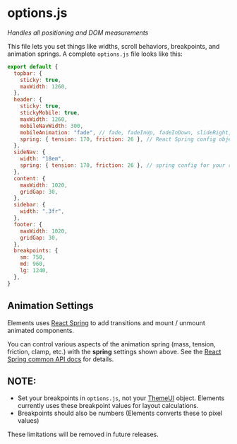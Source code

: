 # options.js

_Handles all positioning and DOM measurements_

This file lets you set things like widths, scroll behaviors, breakpoints, and animation springs. A complete `options.js` file looks like this:

```jsx
export default {
  topbar: {
    sticky: true,
    maxWidth: 1260,
  },
  header: {
    sticky: true,
    stickyMobile: true,
    maxWidth: 1260,
    mobileNavWidth: 300,
    mobileAnimation: "fade", // fade, fadeInUp, fadeInDown, slideRight, slideLeft
    spring: { tension: 170, friction: 26 }, // React Spring config object for your MobileNav
  },
  sideNav: {
    width: "18em",
    spring: { tension: 170, friction: 26 }, // spring config for your responsive SideNav
  },
  content: {
    maxWidth: 1020,
    gridGap: 30,
  },
  sidebar: {
    width: ".3fr",
  },
  footer: {
    maxWidth: 1020,
    gridGap: 30,
  },
  breakpoints: {
    sm: 750,
    md: 960,
    lg: 1240,
  },
}
```

## Animation Settings

Elements uses [React Spring](https://www.react-spring.io/) to add transitions and mount / unmount animated components.

You can control various aspects of the animation spring (mass, tension, friction, clamp, etc.) with the **spring** settings shown above. See the [React Spring common API docs](https://www.react-spring.io/docs/hooks/api) for details.

## NOTE:

- Set your breakpoints in `options.js`, not your [ThemeUI](https://theme-ui.com/) object. Elements currently uses these breakpoint values for layout calculations.
- Breakpoints should also be numbers (Elements converts these to pixel values)

These limitations will be removed in future releases.
